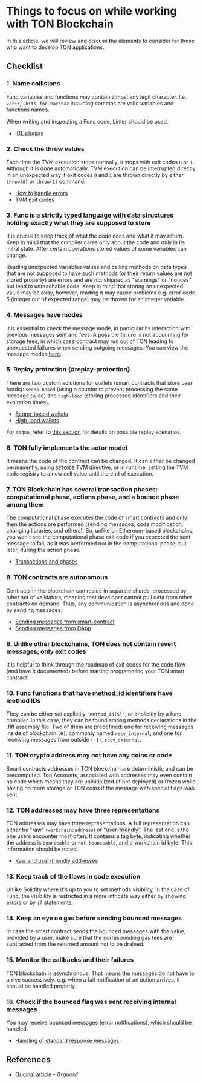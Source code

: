 
# Things to focus on while working with TON Blockchain

In this article, we will review and discuss the elements to consider for those who want to develop TON applications.

## Checklist

### 1. Name collisions

Func variables and functions may contain almost any legit character. I.e. `var++`, `~bits`, `foo-bar+baz` including commas are valid variables and functions names.

When writing and inspecting a Func code, Linter should be used.

- [IDE plugins](/v3/documentation/smart-contracts/getting-started/ide-plugins)

### 2. Check the throw values

Each time the TVM execution stops normally, it stops with exit codes `0` or `1`. Although it is done automatically, TVM execution can be interrupted directly in an unexpected way if exit codes `0` and `1` are thrown directly by either `throw(0)` or `throw(1)` command.

- [How to handle errors](/v3/documentation/smart-contracts/func/docs/builtins#throwing-exceptions)
- [TVM exit codes](/v3/documentation/tvm/tvm-exit-codes)

### 3. Func is a strictly typed language with data structures holding exactly what they are supposed to store

It is crucial to keep track of what the code does and what it may return. Keep in mind that the compiler cares only about the code and only in its initial state. After certain operations stored values of some variables can change.

Reading unexpected variables values and calling methods on data types that are not supposed to have such methods (or their return values are not stored properly) are errors and are not skipped as "warnings" or "notices" but lead to unreachable code. Keep in mind that storing an unexpected value may be okay, however, reading it may cause problems e.g. error code 5 (integer out of expected range) may be thrown for an integer variable.

### 4. Messages have modes

It is essential to check the message mode, in particular its interaction with previous messages sent and fees. A possible failure is not accounting for storage fees, in which case contract may run out of TON leading to unexpected failures when sending outgoing messages. You can view the message modes [here](/v3/documentation/smart-contracts/message-management/sending-messages#message-modes).

### 5. Replay protection \{#replay-protection}

There are two custom solutions for wallets (smart contracts that store user funds): `seqno-based` (using a counter to prevent processing the same message twice) and `high-load` (storing processed identifiers and their expiration times).

- [Seqno-based wallets](/v3/guidelines/dapps/asset-processing/payments-processing/#seqno-based-wallets)
- [High-load wallets](/v3/guidelines/dapps/asset-processing/payments-processing/#high-load-wallets)

For `seqno`, refer to [this section](/v3/documentation/smart-contracts/message-management/sending-messages#mode3) for details on possible replay scenarios.

### 6. TON fully implements the actor model

It means the code of the contract can be changed. It can either be changed permanently, using [`SETCODE`](/v3/documentation/smart-contracts/func/docs/stdlib#set_code) TVM directive, or in runtime, setting the TVM code registry to a new cell value until the end of execution.

### 7. TON Blockchain has several transaction phases: computational phase, actions phase, and a bounce phase among them

The computational phase executes the code of smart contracts and only then the actions are performed (sending messages, code modification, changing libraries, and others). So, unlike on Ethereum-based blockchains, you won't see the computational phase exit code if you expected the sent message to fail, as it was performed not in the computational phase, but later, during the action phase.

- [Transactions and phases](/v3/documentation/tvm/tvm-overview#transactions-and-phases)

### 8. TON contracts are autonomous

Contracts in the blockchain can reside in separate shards, processed by other set of validators, meaning that developer cannot pull data from other contracts on demand. Thus, any communication is asynchronous and done by sending messages.

- [Sending messages from smart-contract](/v3/documentation/smart-contracts/message-management/sending-messages)
- [Sending messages from DApp](/v3/guidelines/ton-connect/cookbook/ton-transfer)

### 9. Unlike other blockchains, TON does not contain revert messages, only exit codes

It is helpful to think through the roadmap of exit codes for the code flow (and have it documented) before starting programming your TON smart contract.

### 10. Func functions that have method_id identifiers have method IDs

They can be either set explicitly `"method_id(5)"`, or implicitly by a func compiler. In this case, they can be found among methods declarations in the .fift assembly file. Two of them are predefined: one for receiving messages inside of blockchain `(0)`, commonly named `recv_internal`, and one for receiving messages from outside `(-1)`, `recv_external`.

### 11. TON crypto address may not have any coins or code

Smart contracts addresses in TON blockchain are deterministic and can be precomputed. Ton Accounts, associated with addresses may even contain no code which means they are uninitialized (if not deployed) or frozen while having no more storage or TON coins if the message with special flags was sent.

### 12. TON addresses may have three representations

TON addresses may have three representations.
A full representation can either be "raw" (`workchain:address`) or "user-friendly". The last one is the one users encounter most often. It contains a tag byte, indicating whether the address is `bounceable` or `not bounceable`, and a workchain id byte. This information should be noted.

- [Raw and user-friendly addresses](/v3/documentation/smart-contracts/addresses/address-formats)

### 13. Keep track of the flaws in code execution

Unlike Solidity where it's up to you to set methods visibility, in the case of Func, the visibility is restricted in a more intricate way either by showing errors or by `if` statements.

### 14. Keep an eye on gas before sending bounced messages

In case the smart contract sends the bounced messages with the value, provided by a user, make sure that the corresponding gas fees are subtracted from the returned amount not to be drained.

### 15. Monitor the callbacks and their failures

TON blockchain is asynchronous. That means the messages do not have to arrive successively. e.g. when a fail notification of an action arrives, it should be handled properly.

### 16. Check if the bounced flag was sent receiving internal messages

You may receive bounced messages (error notifications), which should be handled.

- [Handling of standard response messages](/v3/documentation/smart-contracts/message-management/internal-messages#handling-of-standard-response-messages)

## References

- [Original article](https://0xguard.com/things_to_focus_on_while_working_with_ton_blockchain) - _0xguard_

<Feedback />

